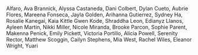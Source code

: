 Alfaro, Ava
Brannick, Alyssa
Castaneda, Dani
Colbert, Dylan
Cueto, Aubrie
Flores, Mareena
Fonseca, Jayla
Golden, Arihanna
Gutierrez, Sydney
Ha, Rosalie 
Kanegai, Kaia
Kittle Gwen
Kode, Shraddha 
Leon, Edianyz
Llanos, Ayleen
Martin, Nikki
Miller, Nicole
Miranda, Brooke
Parcon, Sophie
Parent, Makenna
Penick, Emily
Pickett, Victoria
Portillo, Alicia
Powell, Serenity
Rector, Matthew
Scoggin, Cailyn
Stephens, Mia
West, Rachel
Wiles, Eleanor
Wright, Yuari
